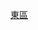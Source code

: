 {{Navbox
|name        = 香港東區小巴路線列表
|title       = 以[[東區 (香港)|東區]]作總站或折返點小巴路線（以下為目的地區份）
|bodystyle   = background: #f9f9f9;
|liststyle   = text-align: left;%;
|groupstyle  = background: #ececec; text-align: center; width: 15%;;
|belowstyle  = text-align: center;;
|oddstyle    = background: #f9f9f9;
|evenstyle   = background: #f9f9f9;
|state       = collapsed
|group1      = [[港島區]]
|list1       = '''<往返[[東區 (香港)|東區]]內>''' [[香港島專線小巴18M線|18M]] • [[香港島專線小巴20線|20 • 20M]] • [[香港島專線小巴32線|32／32A]] • [[香港島專線小巴33線|33／33M]] • [[香港島專線小巴43M線|43M]] • [[香港島專線小巴44M線|44M]] • [[香港島專線小巴47M、48M線|47M／47E]] • [[香港島專線小巴47S線|47S]] • [[香港島專線小巴47M、48M線|48M]] • [[香港島專線小巴50線|50]] • [[香港島專線小巴62線|62／62A]] • [[香港島專線小巴65線|65]] • [[香港島專線小巴65A線|65A]] • [[香港島專線小巴66線|66／66A]] • [[香港島專線小巴68線|68]]<br>'''<往返[[灣仔區]]>''' [[香港島專線小巴25線|25]] • [[香港島專線小巴49M線|49M]]<br>'''<往返[[中西區 (香港)|中西區]]>''' [[香港島專線小巴56線|56]]<br>'''<往返[[南區 (香港)|南區]]>''' [[香港島專線小巴16M線|16A／16M／16X]] • [[香港島專線小巴69線|69]]
|group2      = [[九龍西]]
|list2       = '''<往返[[油尖旺區]]> '''[[港島專線小巴61線|61]]
|category =
| color    = #ccccff
）</small>
| below  = 以上路線已全數加入[[長者及合資格殘疾人士公共交通票價優惠計劃]]
}}<noinclude>
[[Category:香港小巴路線模板|東區]]
</noinclude>